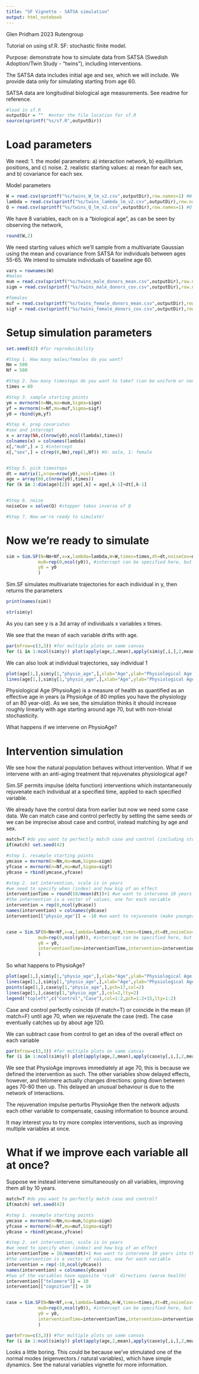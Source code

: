 ```yaml
---
title: "SF Vignette - SATSA simulation"
output: html_notebook
---
```

Glen Pridham 2023 Rutengroup

Tutorial on using sf.R. SF: stochastic finite model. 

Purpose: demonstrate how to simulate data from SATSA (Swedish Adoption/Twin Study - "twins"), including interventions.

The SATSA data includes initial age and sex, which we will include. We provide data only for simulating starting from age 60.

SATSA data are longitudinal biological age measurements. See readme for reference.


```r
#load in sf.R
outputDir = ""  #enter the file location for sf.R
source(sprintf("%s/sf.R",outputDir))
```

# Load parameters

We need:
1. the model parameters:
  a) interaction network,
  b) equilibrium positions, and
  c) noise.
2. realistic starting values:
  a) mean for each sex, and
  b) covariance for each sex.

Model parameters

```r
W = read.csv(sprintf("%s/twins_W_lm_v2.csv",outputDir),row.names=1) #W estimated using linear model (lm) and pre-processed using PCA (v2)
lambda = read.csv(sprintf("%s/twins_lambda_lm_v2.csv",outputDir),row.names=1)
Q = read.csv(sprintf("%s/twins_Q_lm_v2.csv",outputDir),row.names=1) #Q is inverse dynamical covariance ("precision matrix")
```

We have 8 variables, each on is a "biological age", as can be seen by observing the network,

```r
round(W,2)
```
We need starting values which we'll sample from a multivariate Gaussian using the mean and covariance from SATSA for individuals between ages 55-65. We intend to simulate individuals of baseline age 60.
```r
vars = rownames(W)
#males
mum = read.csv(sprintf("%s/twins_male_donors_mean.csv",outputDir),row.names=1)[vars,1]
sigm = read.csv(sprintf("%s/twins_male_donors_cov.csv",outputDir),row.names=1)[vars,vars]

#females
muf = read.csv(sprintf("%s/twins_female_donors_mean.csv",outputDir),row.names=1)[vars,1] 
sigf = read.csv(sprintf("%s/twins_female_donors_cov.csv",outputDir),row.names=1)[vars,vars] 
```

# Setup simulation parameters
```r
set.seed(42) #for reproducibility

#Step 1. How many males/females do you want?
Nm = 500
Nf = 500

#Step 2. how many timesteps do you want to take? (can be uniform or non, will specify in step 5)
times = 60

#Step 3. sample starting points
ym = mvrnorm(n=Nm,mu=mum,Sigma=sigm)
yf = mvrnorm(n=Nf,mu=muf,Sigma=sigf)
y0 = rbind(ym,yf)

#Step 4. prep covariates
#sex and intercept
x = array(NA,c(nrow(y0),ncol(lambda),times))
colnames(x) = colnames(lambda)
x[,"mu0",] = 1 #intercept
x[,"sex",] = c(rep(0,Nm),rep(1,Nf)) #0: male, 1: female


#Step 5. pick timesteps
dt = matrix(1,nrow=nrow(y0),ncol=times-1)
age = array(60,c(nrow(y0),times))
for (k in 2:dim(age)[2]) age[,k] = age[,k-1]+dt[,k-1]


#Step 6. noise
noiseCov = solve(Q) #stepper takes inverse of Q

#Step 7. Now we're ready to simulate!
```

# Now we're ready to simulate

```r
sim = Sim.SF(N=Nm+Nf,x=x,lambda=lambda,W=W,times=times,dt=dt,noiseCov=noiseCov,
            mu0=rep(0,ncol(y0)), #intercept can be specified here, but we used x[mu0] instead
            y0 = y0
            )
```

Sim.SF simulates multivariate trajectories for each individual in y, then returns the parameters

```r
print(names(sim))
```


```r
str(sim$y)
```
As you can see y is a 3d array of individuals x variables x times. 

We see that the mean of each variable drifts with age.

```r
par(mfrow=c(3,3)) #for multiple plots on same canvas
for (i in 1:ncol(sim$y)) plot(apply(age,2,mean),apply(sim$y[,i,],2,mean),main=colnames(sim$y)[i],ylab="y",xlab="Age")
```
We can also look at individual trajectories, say individual 1

```r
plot(age[1,],sim$y[1,"physio_age",],xlab="Age",ylab="Physiological Age (PhysioAge)",main="Individual 1",pch=16,ylim=c(40,110))
lines(age[1,],sim$y[1,"physio_age",],xlab="Age",ylab="Physiological Age (PhysioAge)",main="Individual 1")
```

Physiological Age (PhysioAge) is a measure of health as quantified as an effective age in years (a PhysioAge of 80 implies you have the physiology of an 80 year-old). As we see, the simulation thinks it should increase roughly linearly with age starting around age 70, but with non-trivial stochasticity. 

What happens if we intervene on PhysioAge?

# Intervention simulation

We see how the natural population behaves without intervention. What if we intervene with an anti-aging treatment that rejuvenates physiological age?

Sim.SF permits impulse (delta function) interventions which instantaneously rejuvenate each individual at a specified time, applied to each specified variable.

We already have the control data from earlier but now we need some case data. We can match case and control perfectly by setting the same seeds or we can be imprecise about case and control, instead matching by age and sex.
```r
match=T #do you want to perfectly match case and control (including stochastic events)?
if(match) set.seed(42)

#step 1. resample starting points
ymcase = mvrnorm(n=Nm,mu=mum,Sigma=sigm)
yfcase = mvrnorm(n=Nf,mu=muf,Sigma=sigf)
y0case = rbind(ymcase,yfcase)

#step 2. set intervention, scale is in years
#we need to specify when (index) and how big of an effect
interventionTime = round(10/mean(dt))+1 #we want to intervene 10 years into the simulation
#the intervention is a vector of values, one for each variable
intervention = rep(0,ncol(y0case)) 
names(intervention) = colnames(y0case)
intervention[["physio_age"]] = -10 #we want to rejuvenate (make younger) PhysioAge by 10 years


case = Sim.SF(N=Nm+Nf,x=x,lambda=lambda,W=W,times=times,dt=dt,noiseCov=noiseCov,
            mu0=rep(0,ncol(y0)), #intercept can be specified here, but we used x[mu0] instead
            y0 = y0,
            interventionTime=interventionTime,intervention=intervention
            )
```

So what happens to PhysioAge?

```r
plot(age[1,],sim$y[1,"physio_age",],xlab="Age",ylab="Physiological Age (PhysioAge)",main="Individual 1",pch=16,ylim=c(40,110))
lines(age[1,],sim$y[1,"physio_age",],xlab="Age",ylab="Physiological Age (PhysioAge)",main="Individual 1")
points(age[1,],case$y[1,"physio_age",],pch=17,col=2)
lines(age[1,],case$y[1,"physio_age",],col=2,lty=2)
legend("topleft",c("Control","Case"),col=1:2,pch=1:2+15,lty=1:2)
```
Case and control perfectly coincide (if match=T) or coincide in the mean (if match=F) until age 70, when we rejuvenate the case (red). The case eventually catches up by about age 120.

We can subtract case from control to get an idea of the overall effect on each variable
```r
par(mfrow=c(3,3)) #for multiple plots on same canvas
for (i in 1:ncol(sim$y)) plot(apply(age,2,mean),apply(case$y[,i,],2,mean)-apply(sim$y[,i,],2,mean),main=colnames(sim$y)[i],ylab=bquote(Delta*y),xlab="Age")
```

We see that PhysioAge improves immediately at age 70, this is because we defined the intervention as such. The other variables show delayed effects, however, and telomere actually changes directions: going down between ages 70-80 then up. This delayed an unusual behaviour is due to the network of interactions.

The rejuvenation impulse perturbs PhysioAge then the network adjusts each other variable to compensate, causing information to bounce around.

It may interest you to try more complex interventions, such as improving multiple variables at once.

# What if we improve each variable all at once?

Suppose we instead intervene simultaneously on all variables, improving them all by 10 years.

```r
match=T #do you want to perfectly match case and control?
if(match) set.seed(42)

#step 1. resample starting points
ymcase = mvrnorm(n=Nm,mu=mum,Sigma=sigm)
yfcase = mvrnorm(n=Nf,mu=muf,Sigma=sigf)
y0case = rbind(ymcase,yfcase)

#step 2. set intervention, scale is in years
#we need to specify when (index) and how big of an effect
interventionTime = 10/mean(dt)+1 #we want to intervene 10 years into the simulation
#the intervention is a vector of values, one for each variable
intervention = rep(-10,ncol(y0case)) 
names(intervention) = colnames(y0case)
#two of the variables have opposite 'risk' directions (worse health)
intervention[["telomere"]] = 10 
intervention[["cognition"]] = 10


case = Sim.SF(N=Nm+Nf,x=x,lambda=lambda,W=W,times=times,dt=dt,noiseCov=noiseCov,
            mu0=rep(0,ncol(y0)), #intercept can be specified here, but we used x[mu0] instead
            y0 = y0,
            interventionTime=interventionTime,intervention=intervention
            )
```

```r
par(mfrow=c(3,3)) #for multiple plots on same canvas
for (i in 1:ncol(sim$y)) plot(apply(age,2,mean),apply(case$y[,i,],2,mean)-apply(sim$y[,i,],2,mean),main=colnames(sim$y)[i],ylab=bquote(Delta*y),xlab="Age")
```

Looks a little boring. This could be because we've stimulated one of the normal modes (eigenvectors / natural variables), which have simple dynamics. See the natural variables vignette for more information.